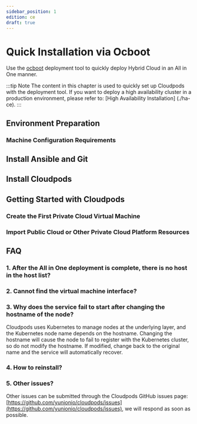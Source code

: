```yaml
---
sidebar_position: 1
edition: ce
draft: true
---
```


# Quick Installation via Ocboot

Use the [ocboot](https://github.com/yunionio/ocboot) deployment tool to quickly deploy Hybrid Cloud in an All in One manner.


:::tip Note
The content in this chapter is used to quickly set up Cloudpods with the deployment tool. If you want to deploy a high availability cluster in a production environment, please refer to: [High Availability Installation] (./ha-ce).
:::

## Environment Preparation

### Machine Configuration Requirements


<OcbootEnv />

## Install Ansible and Git


<OcbootAnsible />

## Install Cloudpods


<OcbootInstallCloudpods productVersion="full" />

## Getting Started with Cloudpods

### Create the First Private Cloud Virtual Machine


<UseVirt />

### Import Public Cloud or Other Private Cloud Platform Resources


<UseCMP />

## FAQ

### 1. After the All in One deployment is complete, there is no host in the host list?


<FAQVirtHost />

### 2. Cannot find the virtual machine interface?


<FAQVirtVM />

### 3. Why does the service fail to start after changing the hostname of the node?

Cloudpods uses Kubernetes to manage nodes at the underlying layer, and the Kubernetes node name depends on the hostname. Changing the hostname will cause the node to fail to register with the Kubernetes cluster, so do not modify the hostname. If modified, change back to the original name and the service will automatically recover.

### 4. How to reinstall?


<FAQReset />

### 5. Other issues?

Other issues can be submitted through the Cloudpods GitHub issues page: [https://github.com/yunionio/cloudpods/issues](https://github.com/yunionio/cloudpods/issues), we will respond as soon as possible.
